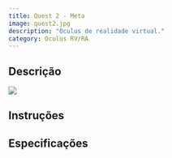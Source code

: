```yaml
---
title: Quest 2 - Meta
image: quest2.jpg
description: "Oculus de realidade virtual."
category: Oculus RV/RA
---
```


::: {.panel-tabset}

## Descrição

![](quest2.jpg)

## Instruções

## Especificações


:::

